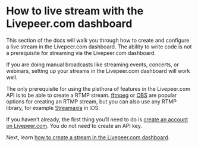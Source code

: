 
<DocsLayout title="How to live stream with the Livepeer.com dashboard - Livepeer.com" description="How to live stream with the Livepeer.com dashboard">

# How to live stream with the Livepeer.com dashboard

This section of the docs will walk you through how to create and configure a
live stream in the Livepeer.com dashboard. The ability to write code is not a
prerequisite for streaming via the Livepeer.com dashboard.

If you are doing manual broadcasts like streaming events, concerts, or webinars,
setting up your streams in the Livepeer.com dashboard will work well.

The only prerequisite for using the plethora of features in the Livepeer.com API
is to be able to create a RTMP stream. [ffmpeg](https://ffmpeg.org/) or
[OBS](https://obsproject.com/) are popular options for creating an RTMP stream,
but you can also use any RTMP library, for example
[Streamaxia](https://www.streamaxia.com/) in iOS.

If you haven’t already, the first thing you’ll need to do is
[create an account on Livepeer.com](/docs/guides/account/create-an-account). You
do not need to create an API key.

Next, learn
[how to create a stream in the Livepeer.com dashboard](/docs/guides/dashboard/create-a-stream).

</DocsLayout>
